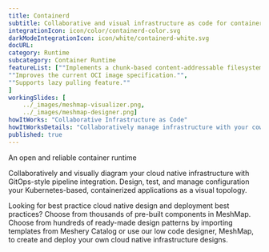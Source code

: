 ```yaml
---
title: Containerd  
subtitle: Collaborative and visual infrastructure as code for containerd
integrationIcon: icon/color/containerd-color.svg
darkModeIntegrationIcon: icon/white/containerd-white.svg
docURL: 
category: Runtime
subcategory: Container Runtime
featureList: [""Implements a chunk-based content-addressable filesystem on top of a called RAFS (Registry Acceleration File System) format."",
""Improves the current OCI image specification."",
""Supports lazy pulling feature.""
]
workingSlides: [
    ../_images/meshmap-visualizer.png,
    ../_images/meshmap-designer.png]
howItWorks: "Collaborative Infrastructure as Code"
howItWorksDetails: "Collaboratively manage infrastructure with your coworkers synchronously sharing the same designs."
published: true
---
```

<p>
    An open and reliable container runtime
</p>
<p>
    Collaboratively and visually diagram your cloud native infrastructure with GitOps-style pipeline integration. Design, test, and manage configuration your Kubernetes-based, containerized applications as a visual topology.
</p>
<p>
    Looking for best practice cloud native design and deployment best practices? Choose from thousands of pre-built components in MeshMap. Choose from hundreds of ready-made design patterns by importing templates from Meshery Catalog or use our low code designer, MeshMap, to create and deploy your own cloud native infrastructure designs.
</p>
